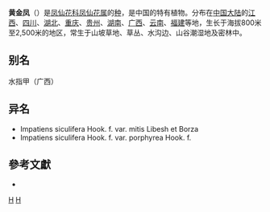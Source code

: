 {{speciesbox
| name = 黄金凤
| genus = Impatiens 
| species = siculifer
| species_link = 黄金凤
| authority = Hook. f.
}}

'''黄金凤'''（{{sn|''Impatiens siculifer''}}）是[[凤仙花科|凤仙花科]][[凤仙花属|凤仙花属]]的[[种|种]]，是中国的特有植物。分布在[[中国大陆|中国大陆]]的[[江西|江西]]、[[四川|四川]]、[[湖北|湖北]]、[[重庆|重庆]]、[[贵州|贵州]]、[[湖南|湖南]]、[[广西|广西]]、[[云南|云南]]、[[福建|福建]]等地，生长于海拔800米至2,500米的地区，常生于山坡草地、草丛、水沟边、山谷潮湿地及密林中。

==别名==
水指甲（广西）

==异名==
* Impatiens siculifera Hook. f. var. mitis Libesh et Borza
* Impatiens siculifera Hook. f. var. porphyrea Hook. f.

==參考文獻==
<div class="references-small">
* {{cite web| url =http://www.bioinfo.cn/db05/KmzwSpecies.php?action=view&id=1156| title =黄金凤（原变种）| work =《中国高等植物数据库全库》| publisher =中国科学院微生物研究所| author =昆明植物研究所| accessdate =2009-02-22| deadurl =yes| archiveurl =https://web.archive.org/web/20160305004134/http://www.bioinfo.cn/db05/KmzwSpecies.php?action=view&id=1156| archivedate =2016-03-05}}
</div>
{{Taxonbar}}

[[Category:凤仙花属|H]]
[[Category:中國特有植物|H]]